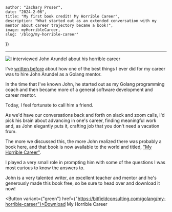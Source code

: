 

    author: "Zachary Proser", 
    date: "2024-2-06",
    title: "My first book credit! My Horrible Career", 
    description: "What started out as an extended conversation with my mentor about career trajectory became a book!",
    image: myHorribleCareer,
    slug: '/blog/my-horrible-career'
})


--- 

<Link href={"https://bitfieldconsulting.com/golang/my-horrible-career"}>
<Image src={metadata.image} alt="I interviewed John Arundel about his horrible career"/>
</Link>

I've [written before](/blog/why-ive-been-successful) about how one of the best things I ever did for my career was to hire 
John Arundel as a Golang mentor.

In the time that I've known John, he started out as my Golang programming coach and then became more of a general software development and career mentor.  

Today, I feel fortunate to call him a friend. 

As we'd have our conversations back and forth on slack and zoom calls, I'd pick his brain about advancing in one's career, finding meaningful work and, as John elegantly puts it, crafting job that you don't need a vacation from.

The more we discussed this, the more John realized there was probably a book here, and that book is now available to the world and titled, ["My Horrible Career"](https://bitfieldconsulting.com/golang/my-horrible-career).

I played a very small role in prompting him with some of the questions I was most curious to know the answers to. 

John is a very talented writer, an excellent teacher and mentor and he's generously made this book free, so be sure to head over and download it now!

<Button variant={"green"} href={"https://bitfieldconsulting.com/golang/my-horrible-career"}>Download My Horrible Career</Button>

